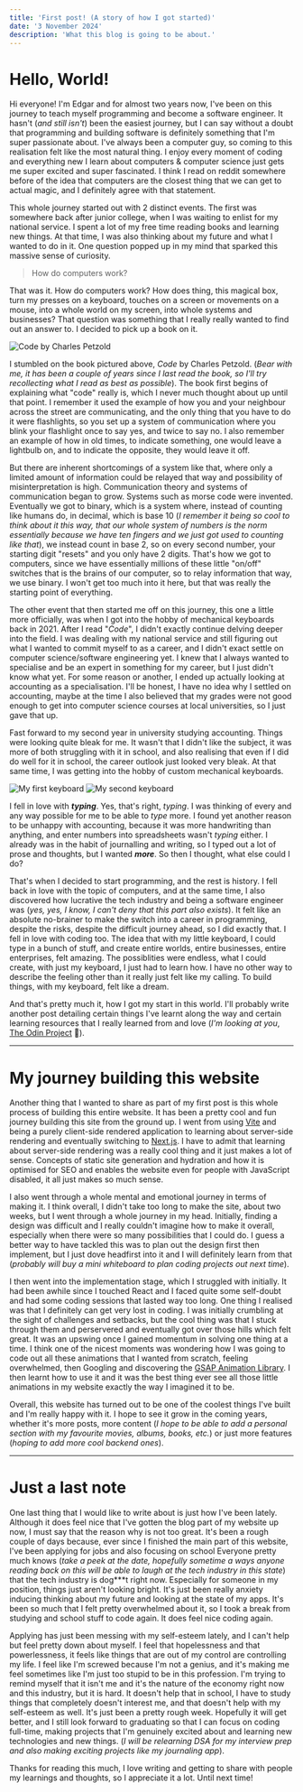 ```yaml
---
title: 'First post! (A story of how I got started)'
date: '3 November 2024'
description: 'What this blog is going to be about.'
---
```

# Hello, World! 
Hi everyone! I'm Edgar and for almost two years now, I've been on this journey to teach myself programming and become a software engineer. 
It hasn't \(*and still isn't*\) been the easiest journey, but I can say without a doubt that programming and building software is definitely something 
that I'm super passionate about. I've always been a computer guy, so coming to this realisation felt like the most natural thing.
I enjoy every moment of coding and everything new I learn about computers \& computer science just gets me super excited and super fascinated. 
I think I read on reddit somewhere before of the idea that computers are the closest thing that we can get to actual magic, and I definitely agree 
with that statement. 

This whole journey started out with 2 distinct events. The first was somewhere back after junior college, when I was waiting to enlist for my national service.
I spent a lot of my free time reading books and learning new things. At that time, I was also thinking about my future and what I wanted to do in 
it. One question popped up in my mind that sparked this massive sense of curiosity. 

> How do computers work?

That was it. How do computers work? How does thing, this magical box, turn my presses on a keyboard, touches on a screen or movements on a mouse, 
into a whole world on my screen, into whole systems and businesses? That question was something that I really really wanted to find out an answer to. 
I decided to pick up a book on it. 

![Code by Charles Petzold](/blog-images/books/code.webp)

I stumbled on the book pictured above, *Code* by Charles Petzold. \(*Bear with me, it has been a couple of years since I last read the book, so I'll try
recollecting what I read as best as possible*\). The book first begins of explaining what "code" really is, which I never much thought about up until that 
point. I remember it used the example of how you and your neighbour across the street are communicating, and the only thing that you have to do it were 
flashlights, so you set up a system of communication where you blink your flashlight once to say yes, and twice to say no. I also remember an example of how
in old times, to indicate something, one would leave a lightbulb on, and to indicate the opposite, they would leave it off. 

But there are inherent shortcomings of a system like that, where only a limited amount of information could be relayed that way and possibility of misinterpretation is high. 
Communication theory and systems of communication began to grow. Systems such as morse code were invented. Eventually we got to binary, which is a system where, instead of 
counting like humans do, in decimal, which is base 10 \(*I remember it being so cool to think about it this way, that our whole system of numbers is the norm
essentially because we have ten fingers and we just got used to counting like that*\), we instead count in base 2, so on every second number, your starting digit 
"resets" and you only have 2 digits. That's how we got to computers, since we have essentially millions of these little "on/off" switches that is the brains of our computer, 
so to relay information that way, we use binary. I won't get too much into it here, but that was really the starting point of everything. 

The other event that then started me off on this journey, this one a little more officially, was when I got into the hobby of mechanical keyboards back in 2021. 
After I read "*Code*", I didn't exactly continue delving deeper into the field. I was dealing with my national service and still figuring out what I wanted to 
commit myself to as a career, and I didn't exact settle on computer science/software engineering yet. I knew that I always wanted to specialise and be an 
expert in something for my career, but I just didn't know what yet. For some reason or another, I ended up actually looking at accounting as a specialisation. 
I'll be honest, I have no idea why I settled on accounting, maybe at the time I also believed that my grades were not good enough to get into computer science 
courses at local universities, so I just gave that up. 

Fast forward to my second year in university studying accounting. Things were looking quite bleak for me. It wasn't that I didn't like the subject, it was more of 
both struggling with it in school, and also realising that even if I did do well for it in school, the career outlook just looked very bleak. At that same time, 
I was getting into the hobby of custom mechanical keyboards.

![My first keyboard](/blog-images/first-keyboard.jpeg)
![My second keyboard](/blog-images/second-keyboard.jpeg)

I fell in love with ***typing***. Yes, that's right, *typing*. I was thinking of every and any way possible for me to be able to *type* more. I found yet another 
reason to be unhappy with accounting, because it was more handwriting than anything, and enter numbers into spreadsheets wasn't *typing* either. I already was 
in the habit of journalling and writing, so I typed out a lot of prose and thoughts, but I wanted ***more***. So then I thought, what else could I do? 

That's when I decided to start programming, and the rest is history. I fell back in love with the topic of computers, and at the same time, I also discovered 
how lucrative the tech industry and being a software engineer was \(*yes, yes, I know, I can't deny that this part also exists*\). It felt like an absolute 
no-brainer to make the switch into a career in programming, despite the risks, despite the difficult journey ahead, so I did exactly that. I fell in love with 
coding too. The idea that with my little keyboard, I could type in a bunch of stuff, and create entire worlds, entire businesses, entire enterprises, felt amazing. 
The possiblities were endless, what I could create, with just my keyboard, I just had to learn how. I have no other way to describe the feeling other than 
it really just felt like my calling. To build things, with my keyboard, felt like a dream.

And that's pretty much it, how I got my start in this world. I'll probably write another post detailing certain things I've learnt along the way and certain 
learning resources that I really learned from and love \(*I'm looking at you*, [The Odin Project](https://www.theodinproject.com/) 👀\).

---

# My journey building this website
Another thing that I wanted to share as part of my first post is this whole process of building this entire website. 
It has been a pretty cool and fun journey building this site from the ground up. I went from using [Vite](https://vite.dev/) 
and being a purely client-side rendered application to learning about server-side rendering and eventually switching to 
[Next.js](https://nextjs.org/). I have to admit that learning about server-side rendering was a really cool thing and it 
just makes a lot of sense. Concepts of static site generation and hydration and how it is optimised for SEO and enables the 
website even for people with JavaScript disabled, it all just makes so much sense.

I also went through a whole mental and emotional journey in terms of making it. I think overall, I didn't take too long to make the 
site, about two weeks, but I went through a whole journey in my head. Initially, finding a design was difficult and I really 
couldn't imagine how to make it overall, especially when there were so many possibilities that I could do. I guess a better 
way to have tackled this was to plan out the design first then implement, but I just dove headfirst into it and I will 
definitely learn from that \(*probably will buy a mini whiteboard to plan coding projects out next time*\). 

I then went into the implementation stage, which I struggled with initially. It had been awhile since I touched React and I faced
quite some self-doubt and had some coding sessions that lasted way too long. One thing I realised was that I definitely can get very lost in coding. 
I was initially crumbling at the sight of challenges and setbacks, but the cool thing was that I stuck through them and perservered and eventually got over those hills which felt great. 
It was an upswing once I gained momentum in solving one thing at a time. I think one of the nicest moments was wondering how I was going to code out all these 
animations that I wanted from scratch, feeling overwhelmed, then Googling and discovering the [GSAP Animation Library](https://gsap.com/). I then learnt how to use it 
and it was the best thing ever see all those little animations in my website exactly the way I imagined it to be. 

Overall, this website has turned out to be one of the coolest things I've built and I'm really 
happy with it. I hope to see it grow in the coming years, whether it's more posts, more content \(*I hope to be able to 
add a personal section with my favourite movies, albums, books, etc.*\) or just more features \(*hoping to add more cool backend ones*\).

---

# Just a last note

One last thing that I would like to write about is just how I've been lately. 
Although it does feel nice that I've gotten the blog part of my website up now, I must say that the reason why is not too great. 
It's been a rough couple of days because, ever since I finished the main part of this website, I've been applying for jobs and also focusing on school
Everyone pretty much knows \(*take a peek at the date, hopefully sometime a ways anyone reading back on this will be able to laugh at the tech industry in this state*) 
that the tech industry is dog***t right now. Especially for someone in my position, things just aren't looking bright. It's just been really 
anxiety inducing thinking about my future and looking at the state of my apps. It's been so much that I felt pretty overwhelmed about it, so I took 
a break from studying and school stuff to code again. It does feel nice coding again.

Applying has just been messing with my self-esteem lately, and I can't help but feel pretty down about myself. I feel that hopelessness and that powerlessness, 
it feels like things that are out of my control are controlling my life. I feel like I'm screwed because I'm not a genius, and it's making me feel sometimes like I'm just 
too stupid to be in this profession. I'm trying to remind myself that it isn't me and it's the nature of the economy right now and this industry, but it is hard.
It doesn't help that in school, I have to study things that completely doesn't interest me, and that doesn't help with my self-esteem as well. 
It's just been a pretty rough week. Hopefully it will get better, and I still look forward to graduating so that I can focus on coding full-time, making 
projects that I'm genuinely excited about and learning new technologies and new things. \(*I will be relearning DSA for my interview prep and also making 
exciting projects like my journaling app*\). 

Thanks for reading this much, I love writing and getting to share with people my learnings and thoughts, so I appreciate it a lot. Until next time!


